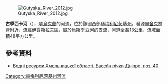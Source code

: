 [[Image:Gutyska_River_2012.jpg|right]]

'''古季西卡河'''（{{lang-uk|Гутиська}}），是[[烏克蘭|烏克蘭]]的河流，位於該國西部[[赫梅利尼茨基州|赫梅利尼茨基州]]，發源自[[舍克林齊|舍克林齊]]附近，流經[[伊賈斯拉夫區|伊賈斯拉夫區]]，屬於[[烏斯季亞河_(維利亞河支流)|烏斯季亞河]]的支流，河道全長13公里，流域面積48平方公里。

==參考資料==
* [https://web.archive.org/web/20160324180453/http://vodgosp.km.ua/water-resources.php Водні ресурси Хмельницької області. Басейн річки Дніпро, поз. 40]

{{DEFAULTSORT:Гутиська (притока Усті)}}
[[Category:赫梅利尼茨基州河流|Category:赫梅利尼茨基州河流]]


{{Ukraine-river-stub}}